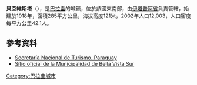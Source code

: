 '''貝亞維斯塔'''（{{lang-es|Bella Vista}}），是[[巴拉圭|巴拉圭]]的城鎮，位於該國東南部，由[[伊塔普阿省|伊塔普阿省]]負責管轄，始建於1918年，面積285平方公里，海拔高度121米，2002年人口12,003，人口密度每平方公里42.1人。

{{Coord|27|2|24|S|55|34|48|W|display=title}}

==參考資料==
* [http://www.senatur.gov.py/ Secretaría Nacional de Turismo. Paraguay]{{Wayback|url=http://www.senatur.gov.py/ |date=20150520071223 }}
* [http://www.bellavista.gov.py/ Sitio oficial de la Municipalidad de Bella Vista Sur] {{Wayback|url=http://www.bellavista.gov.py/ |date=20210227002512 }}

{{Paraguay-geo-stub}}
[[Category:巴拉圭城市|Category:巴拉圭城市]]